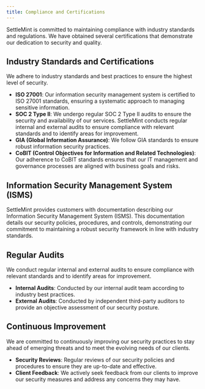 ```yaml
---
title: Compliance and Certifications
---
```


SettleMint is committed to maintaining compliance with industry standards and
regulations. We have obtained several certifications that demonstrate our
dedication to security and quality.

## Industry Standards and Certifications

We adhere to industry standards and best practices to ensure the highest level
of security.

- **ISO 27001**: Our information security management system is certified to ISO
  27001 standards, ensuring a systematic approach to managing sensitive
  information.
- **SOC 2 Type II**: We undergo regular SOC 2 Type II audits to ensure the
  security and availability of our services. SettleMint conducts regular
  internal and external audits to ensure compliance with relevant standards and
  to identify areas for improvement.
- **GIA (Global Information Assurance)**: We follow GIA standards to ensure
  robust information security practices.
- **CoBIT (Control Objectives for Information and Related Technologies)**: Our
  adherence to CoBIT standards ensures that our IT management and governance
  processes are aligned with business goals and risks.

## Information Security Management System (ISMS)

SettleMint provides customers with documentation describing our Information
Security Management System (ISMS). This documentation details our security
policies, procedures, and controls, demonstrating our commitment to maintaining
a robust security framework in line with industry standards.

## Regular Audits

We conduct regular internal and external audits to ensure compliance with
relevant standards and to identify areas for improvement.

- **Internal Audits**: Conducted by our internal audit team according to
  industry best practices.
- **External Audits**: Conducted by independent third-party auditors to provide
  an objective assessment of our security posture.

## Continuous Improvement

We are committed to continuously improving our security practices to stay ahead
of emerging threats and to meet the evolving needs of our clients.

- **Security Reviews**: Regular reviews of our security policies and procedures
  to ensure they are up-to-date and effective.
- **Client Feedback**: We actively seek feedback from our clients to improve our
  security measures and address any concerns they may have.

